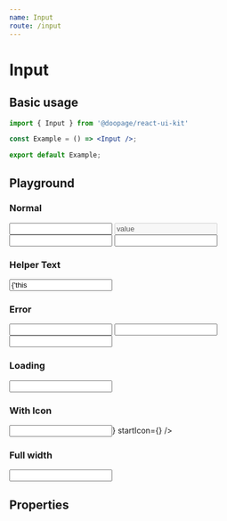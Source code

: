 ```yaml
---
name: Input
route: /input
---
```



# Input

## Basic usage

```jsx
import { Input } from '@doopage/react-ui-kit'

const Example = () => <Input />;

export default Example;
```

## Playground

### Normal
<Playground>
  <Input variant="outlined" label='input label' required />
  <Input variant="outlined" label='input disabled' disabled value='value' />
  <Input variant="standard" label='input label' />
  <Input variant="filled" label='input label' />
</Playground>

### Helper Text
<Playground>
  <Input helperText='this is helper text' value={'this is content'} />
</Playground>

### Error
<Playground>
  <Input variant="outlined" label='input label' error='this is error' />
  <Input variant="standard" label='input label' error='this is error' />
  <Input variant="filled" label='input label' error='this is error' />
</Playground>

### Loading
<Playground>
  <Input loading label='input label' />
</Playground>

### With Icon
<Playground>
  <Input helperText='this is helper text' label='input label' endIcon={<AdbIcon />} startIcon={<AdbIcon />} />
</Playground>

### Full width
<Playground>
  <Input helperText='this is helper text' label='input label' fullWidth />
</Playground>

## Properties

<Props of={Input} />
